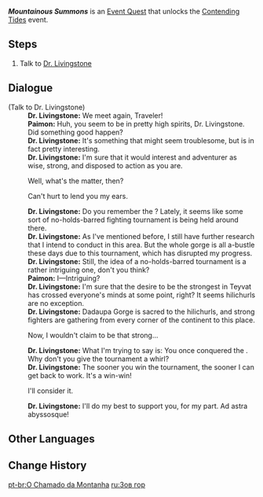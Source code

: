 {{Quest Infobox
|id            = 70655
|image         = 
|region        = Mondstadt
|area          = Galesong Hill
|subarea       = Dadaupa Gorge
|type          = World
|event_name    = Contending Tides
|summary       = Dr. Livingstone convinces the Traveler to partake in the tournament held by the Hilichurls in Dadaupa Gorge.
|requirement   = Reach [[Adventure Rank]] 20
|startLocation = [[Dadaupa Gorge]], [[Mondstadt]]
|mora          = 10,000
|primogems     = 
|other         = {{Card|Adventurer's Experience|4}}
*Unlocks [[Contending Tides]] Event
|characters    = Dr. Livingstone; Paimon; Traveler
}}
'''''Mountainous Summons''''' is an [[Event Quest]] that unlocks the [[Contending Tides]] event.

==Steps==
# Talk to [[Dr. Livingstone]]

==Dialogue==
{{Quest Description|The hilichurls of [[Dadaupa Gorge]] have grown unusually active. The Adventurers' Guild's scholar-adventurer, Dr. Livingstone, is currently investigating the Gorge. Perhaps you can lend her some help.}}
{{Dialogue start}}
;(Talk to Dr. Livingstone)
:'''Dr. Livingstone:''' We meet again, Traveler!
:'''Paimon:''' Huh, you seem to be in pretty high spirits, Dr. Livingstone. Did something good happen?
:'''Dr. Livingstone:''' It's something that might seem troublesome, but is in fact pretty interesting.
:'''Dr. Livingstone:''' I'm sure that it would interest and adventurer as wise, strong, and disposed to action as you are.
:{{DIcon}} Well, what's the matter, then?
:{{DIcon}} Can't hurt to lend you my ears.
:'''Dr. Livingstone:''' Do you remember the {{Color|buzzword|Meaty Tribe's arena}}? Lately, it seems like some sort of no-holds-barred fighting tournament is being held around there.
:'''Dr. Livingstone:''' As I've mentioned before, I still have further research that I intend to conduct in this area. But the whole gorge is all a-bustle these days due to this tournament, which has disrupted my progress.
:'''Dr. Livingstone:''' Still, the idea of a no-holds-barred tournament is a rather intriguing one, don't you think?
:'''Paimon:''' I&mdash;Intriguing?
:'''Dr. Livingstone:''' I'm sure that the desire to be the strongest in Teyvat has crossed everyone's minds at some point, right? It seems hilichurls are no exception.
:'''Dr. Livingstone:''' Dadaupa Gorge is sacred to the hilichurls, and strong fighters are gathering from every corner of the continent to this place.
:{{DIcon}} Now, I wouldn't claim to be that strong...
:'''Dr. Livingstone:''' What I'm trying to say is: You once conquered the {{Color|buzzword|Meaty Tribe's arena}}. Why don't you give the tournament a whirl?
:'''Dr. Livingstone:''' The sooner you win the tournament, the sooner I can get back to work. It's a win-win!
:{{DIcon}} I'll consider it.
:'''Dr. Livingstone:''' I'll do my best to support you, for my part. Ad astra abyssosque!
{{Dialogue end}}

==Other Languages==
{{Other Languages
|en      = Mountainous Summons
|zhs     = 山之召唤
|zhs_rm  = Shān zhī Zhàohuàn
|zht     = 山之召喚
|zht_rm  = Shān zhī Zhàohuàn
|zh_tl   = Call of the Mountains
|ja      = 山の召喚
|ja_rm   = Yama no Shoukan
|ja_tl   = Mountain Summons
|ko      = 산의 소환
|ko_rm   = San-ui Sohwan
|ko_tl   = Summon of the Mountains
|es      = El llamado del valle
|es_tl   = The Call of the Valley
|fr      = L'appel de la montagne
|fr_tl   = The Call of the Mountain
|ru      = Зов гор
|ru_tl   = Call of the Mountains
|th      = เสียงเพรียกจากหุบเขา
|th_rm   = 
|th_tl   = 
|vi      = Tiếng Gọi Của Núi
|vi_tl   = 
|de      = Gewaltige Beschwörungen
|de_tl   = Immense Summons
|id      = Panggilan Gunung
|id_tl   = Mountain Call
|pt      = O Chamado da Montanha
|pt_tl   = 
}}

==Change History==
{{Change History|1.4}}

[[pt-br:O Chamado da Montanha]]
[[ru:Зов гор]]